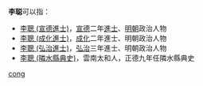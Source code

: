 '''李聪'''可以指：
* [[李聰_(宣德進士)|李聰 (宣德進士)]]，[[宣德|宣德]]二年[[進士|進士]]、[[明朝|明朝]]政治人物
* [[李聰_(成化進士)|李聰 (成化進士)]]，[[成化|成化]]二年進士、明朝政治人物
* [[李聰_(弘治進士)|李聰 (弘治進士)]]，[[弘治|弘治]]三年進士、明朝政治人物
* [[李聰_(隣水縣典史)|李聰 (隣水縣典史)]]，雲南太和人，正德九年任隣水縣典史
{{disambig}}

[[Category:二字李姓人名消歧义|cong]]